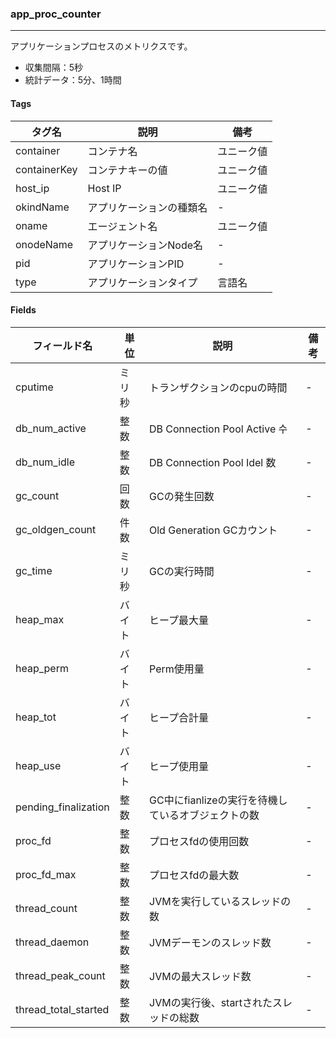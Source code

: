 ### app_proc_counter

---

アプリケーションプロセスのメトリクスです。

- 収集間隔：5秒
- 統計データ：5分、1時間

#### Tags

| タグ名          | 説明            | 備考    |
| ------------ | ------------- | ----- |
| container    | コンテナ名         | ユニーク値 |
| containerKey | コンテナキーの値      | ユニーク値 |
| host_ip      | Host IP       | ユニーク値 |
| okindName    | アプリケーションの種類名  | -     |
| oname        | エージェント名       | ユニーク値 |
| onodeName    | アプリケーションNode名 | -     |
| pid          | アプリケーションPID   | -     |
| type         | アプリケーションタイプ   | 言語名   |

#### Fields

| フィールド名               | 単位  | 説明                             | 備考 |
| -------------------- | --- | ------------------------------ | -- |
| cputime              | ミリ秒 | トランザクションのcpuの時間                | -  |
| db_num_active        | 整数  | DB Connection Pool Active 수    | -  |
| db_num_idle          | 整数  | DB Connection Pool Idel 数      | -  |
| gc_count             | 回数  | GCの発生回数                        | -  |
| gc_oldgen_count      | 件数  | Old Generation GCカウント          | -  |
| gc_time              | ミリ秒 | GCの実行時間                        | -  |
| heap_max             | バイト | ヒープ最大量                         | -  |
| heap_perm            | バイト | Perm使用量                        | -  |
| heap_tot             | バイト | ヒープ合計量                         | -  |
| heap_use             | バイト | ヒープ使用量                         | -  |
| pending_finalization | 整数  | GC中にfianlizeの実行を待機しているオブジェクトの数 | -  |
| proc_fd              | 整数  | プロセスfdの使用回数                    | -  |
| proc_fd_max          | 整数  | プロセスfdの最大数                     | -  |
| thread_count         | 整数  | JVMを実行しているスレッドの数               | -  |
| thread_daemon        | 整数  | JVMデーモンのスレッド数                  | -  |
| thread_peak_count    | 整数  | JVMの最大スレッド数                    | -  |
| thread_total_started | 整数  | JVMの実行後、startされたスレッドの総数        | -  |
